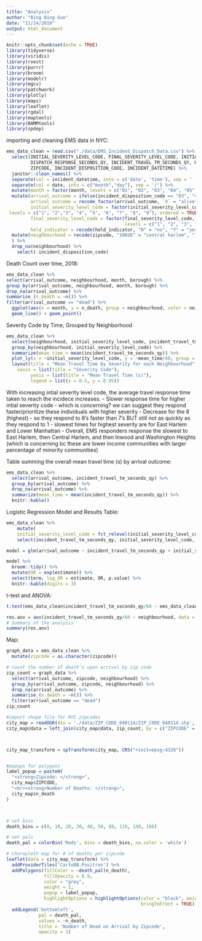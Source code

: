 ```yaml
---
title: "Analysis"
author: "Bing Bing Guo"
date: "11/24/2019"
output: html_document
---
```


```r
knitr::opts_chunk$set(echo = TRUE)
library(tidyverse)
library(viridis)
library(rvest)
library(purrr)
library(broom)
library(modelr)
library(mgcv)
library(patchwork)
library(plotly)
library(maps)
library(leaflet)
library(rgdal)
library(maptools)
library(BAMMtools)
library(spdep)
```

importing and cleaning EMS data in NYC: 
```r
ems_data_clean = read.csv("./data/EMS_Incident_Dispatch_Data.csv") %>%
  select(INITIAL_SEVERITY_LEVEL_CODE, FINAL_SEVERITY_LEVEL_CODE, INITIAL_CALL_TYPE,
         DISPATCH_RESPONSE_SECONDS_QY, INCIDENT_TRAVEL_TM_SECONDS_QY, HELD_INDICATOR, BOROUGH,
         ZIPCODE, INCIDENT_DISPOSITION_CODE, INCIDENT_DATETIME) %>% 
  janitor::clean_names() %>% 
  separate(col = incident_datetime, into = c('date', 'time'), sep = ' ') %>% 
  separate(col = date, into = c("month","day"), sep = '/') %>% 
  mutate(month = factor(month, levels = c("01", "02", "03", "04", "05", "06", "07", "08", "09", "10", "11", "12"), labels = c("Jan", "Feb", "Mar", "Apr", "May", "June", "Jul", "Aug", "Sept", "Oct", "Nov", "Dec"), ordered = TRUE)) %>% 
  mutate(arrival_outcome = ifelse(incident_disposition_code == "83", "dead", "alive"),
         arrival_outcome = recode_factor(arrival_outcome, `0` = "alive", `1` = "dead"),
         initial_severity_level_code = factor(initial_severity_level_code, 
 levels = c("1", "2","3", "4", "5", "6", "7", "8", "9"), ordered = TRUE),
         final_severity_level_code = factor(final_severity_level_code, 
                                            levels = c("1", "2", "3", "4", "5", "6", "7", "8"), ordered = TRUE), 
         held_indicator = recode(held_indicator, "N" = "no", "Y" = "yes")) %>%
  mutate(neighbourhood = recode(zipcode, "10026" = "central harlem", "10027" = "central harlem", "10030" = "central harlem", "10037" = "central harlem", "10039" = "central harlem", "10001" = "chelsea and clinton", "10001" = "chelsea and clinton", "10011" = "chelsea and clinton", "10018" = "chelsea and clinton", "10019" = "chelsea and clinton", "10020" = "chelsea and clinton", "10036" = "chelsea and clinton",  "10029" = "east harlem", "10035" = "east harlem", "10010" = "gramercy park and murray hill", "10016" = "gramercy park and murray hill", "10017" = "gramercy park and murray hill", "10022" = "gramercy park and murray hill", "10012" = "greenwich village and soho", "10013" = "greenwich village and soho", "10014" = "greenwich village and soho", "10004" = "lower manhattan", "10005" = "lower manhattan", "10006" = "lower manhattan", "10007" = "lower manhattan", "10038" = "lower manhattan", "10280" = "lower manhattan", "10002" = "lower east side", "10003" = "lower east side", "10009" = "lower east side", "10021" = "upper east side", "10028" = "upper east side", "10044" = "upper east side", "10065" = "upper east side", "10075" = "upper east side", "10128" = "upper east side", "10023" = "upper west side", "10024" = "upper west side", "10025" = "upper west side", "10031" = "inwood and washington heights", "10032" = "inwood and washington heights", "10033" = "inwood and washington heights", "10034" = "inwood and washington heights", "10040" = "inwood and washington heights" )
  ) %>%  
  drop_na(neighbourhood) %>% 
    select(-incident_disposition_code) 
```


Death Count over time, 2018:  
```r
ems_data_clean %>%
select(arrival_outcome, neighbourhood, month, borough) %>%
group_by(arrival_outcome, neighbourhood, month, borough) %>% 
drop_na(arrival_outcome) %>% 
summarise_(n_death = ~n()) %>%
filter(arrival_outcome == "dead") %>%
  ggplot(aes(x = month, y = n_death, group = neighbourhood, color = neighbourhood)) + 
  geom_line() + geom_point()
```

Severity Code by Time, Grouped by Neighborhood 
```r
ems_data_clean %>%
  select(neighbourhood, initial_severity_level_code, incident_travel_tm_seconds_qy) %>%
  group_by(neighbourhood, initial_severity_level_code) %>% 
  summarize(mean_time = mean(incident_travel_tm_seconds_qy)) %>%
  plot_ly(x = ~initial_severity_level_code, y = ~mean_time/60, group = ~neighbourhood, color = ~neighbourhood, type = "scatter", mode = "lines+markers", alpha = 0.5) %>% 
  layout(title = "Mean Travel Time by Severity for each Neighbourhood",
    xaxis = list(title = "Severity Code"),
         yaxis = list(title = "Mean Travel Time (s)"),
         legend = list(x = 0.5, y = 0.95))
```
With increasing intial severity level code, the average travel response time taken to reach the incidece increases. 
- Slower response time for higher intial severity code - which is concerning? we can suggest they respond faster/prioritize these individuals with higher severity 
- Decrease for the 8 (highest) - so they respond to 8's faster than 7's BUT still not as quickly as they respond to 1 
- slowest times for highest severity are for East Harlem and Lower Manhattan 
- Overall, EMS responders response the slowest to East Harlem, then Central Harlem, and then Inwood and Washington Heights (which is concerning bc these are lower income communities with larger percentage of minority communities)


Table summing the overall mean travel time (s) by arrival outcome: 
```r
ems_data_clean %>% 
  select(arrival_outcome, incident_travel_tm_seconds_qy) %>% 
  group_by(arrival_outcome) %>% 
  drop_na(arrival_outcome) %>%
  summarize(mean_time = mean(incident_travel_tm_seconds_qy)) %>%  
  knitr::kable()
```

Logistic Regression Model and Results Table: 
```r
ems_data_clean %>%  
    mutate(
    initial_severity_level_code = fct_relevel(initial_severity_level_code, "1")) %>%
    select(incident_travel_tm_seconds_qy, initial_severity_level_code, neighbourhood)

model = glm(arrival_outcome ~ incident_travel_tm_seconds_qy + initial_severity_level_code + neighbourhood, data = ems_data_clean, family = binomial())

model %>% 
  broom::tidy() %>% 
  mutate(OR = exp(estimate)) %>%
  select(term, log_OR = estimate, OR, p.value) %>% 
  knitr::kable(digits = 3)
```

t-test and ANOVA:
```r
t.test(ems_data_clean$incident_travel_tm_seconds_qy/60 ~ ems_data_clean$arrival_outcome, na.rm = FALSE)

res.aov = aov(incident_travel_tm_seconds_qy/60 ~ neighbourhood, data = ems_data_clean)
# Summary of the analysis
summary(res.aov)
```

Map: 
```r
graph_data = ems_data_clean %>% 
  mutate(zipcode = as.character(zipcode))

# count the number of death's upon arrival by zip code
zip_count = graph_data %>% 
  select(arrival_outcome, zipcode, neighbourhood) %>%
  group_by(arrival_outcome, zipcode, neighbourhood) %>% 
  drop_na(arrival_outcome) %>% 
  summarise_(n_death = ~n()) %>%
  filter(arrival_outcome == "dead") 
zip_count

#import shape file for NYC zipcodes 
city_map = readOGR(dsn = './data/ZIP_CODE_040114/ZIP_CODE_040114.shp', encoding = "UTF-8")
city_map@data = left_join(city_map@data, zip_count, by = c("ZIPCODE" = "zipcode")) 



city_map_transform = spTransform(city_map, CRS("+init=epsg:4326"))


#popups for polygons
label_popup = paste0(
  "<strong>Zipcode: </strong>",
  city_map$ZIPCODE,
  "<br><strong>Number of Deaths: </strong>",
  city_map$n_death
)



# set bins
death_bins = c(0, 10, 20, 30, 40, 50, 80, 110, 140, 166)

# set pals
death_pal = colorBin('Reds', bins = death_bins, na.color = 'white')

# choropleth map for # of deaths per zipcode
leaflet(data = city_map_transform) %>% 
  addProviderTiles('CartoDB.Positron') %>% 
  addPolygons(fillColor = ~death_pal(n_death),
              fillOpacity = 0.9,
              color = "grey",
              weight = 1,
              popup = label_popup,
              highlightOptions = highlightOptions(color = "black", weight = 2,
                                                  bringToFront = TRUE)) %>% 
  addLegend('bottomleft',
            pal = death_pal,
            values = ~n_death,
            title = 'Number of Dead on Arrival by Zipcode',
            opacity = 1)
```






